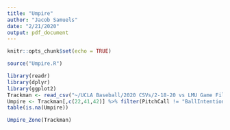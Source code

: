 ```yaml
---
title: "Umpire"
author: "Jacob Samuels"
date: "2/21/2020"
output: pdf_document
---
```


```r
knitr::opts_chunk$set(echo = TRUE)
```

```r
source("Umpire.R")
```

```r
library(readr)
library(dplyr)
library(ggplot2)
Trackman <- read_csv("~/UCLA Baseball/2020 CSVs/2-18-20 vs LMU Game File.csv")
Umpire <- Trackman[,c(22,41,42)] %>% filter(PitchCall != "BallIntentional")
table(is.na(Umpire))
```

```r
Umpire_Zone(Trackman)
```


